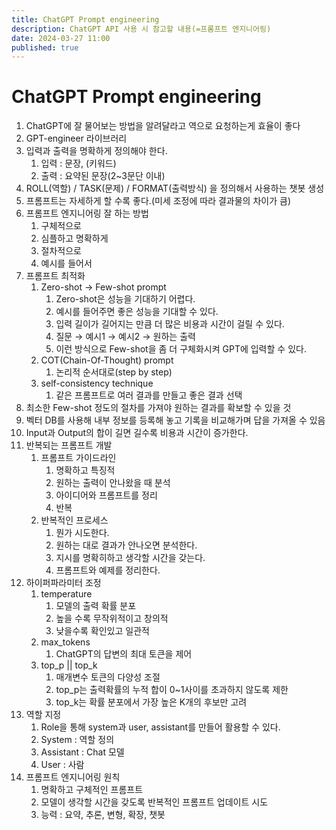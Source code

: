 ```yaml
---
title: ChatGPT Prompt engineering
description: ChatGPT API 사용 시 참고할 내용(=프롬프트 엔지니어링)
date: 2024-03-27 11:00
published: true
---
```


# ChatGPT Prompt engineering

1. ChatGPT에 잘 물어보는 방법을 알려달라고 역으로 요청하는게 효율이 좋다
2. GPT-engineer 라이브러리
3. 입력과 출력을 명확하게 정의해야 한다.
    1. 입력 : 문장, (키워드)
    2. 출력 : 요약된 문장(2~3문단 이내)
4. ROLL(역할) / TASK(문제) / FORMAT(출력방식) 을 정의해서 사용하는 챗봇 생성
5. 프롬프트는 자세하게 할 수록 좋다.(미세 조정에 따라 결과물의 차이가 큼)
6. 프롬프트 엔지니어링 잘 하는 방법
    1. 구체적으로
    2. 심플하고 명확하게
    3. 절차적으로
    4. 예시를 들어서
7. 프롬프트 최적화
    1. Zero-shot → Few-shot prompt 
        1. Zero-shot은 성능을 기대하기 어렵다.
        2. 예시를 들어주면 좋은 성능을 기대할 수 있다.
        3. 입력 길이가 길어지는 만큼 더 많은 비용과 시간이 걸릴 수 있다.
        4. 질문 → 예시1 → 예시2 → 원하는 출력
        5. 이런 방식으로 Few-shot을 좀 더 구체화시켜 GPT에 입력할 수 있다.
    2. COT(Chain-Of-Thought) prompt
        1. 논리적 순서대로(step by step)
    3. self-consistency technique 
        1. 같은 프롬프트로 여러 결과를 만들고 좋은 결과 선택
8. 최소한 Few-shot 정도의 절차를 가져야 원하는 결과를 확보할 수 있을 것
9. 벡터 DB를 사용해 내부 정보를 등록해 놓고  기록을 비교해가며 답을 가져올 수 있음
10. Input과 Output의 합이 길면 길수록 비용과 시간이 증가한다. 
11. 반복되는 프롬프트 개발
    1. 프롬프트 가이드라인
        1. 명확하고 특징적
        2. 원하는 출력이 안나왔을 때 분석
        3. 아이디어와 프롬프트를 정리
        4. 반복
    2. 반복적인 프로세스
        1. 뭔가 시도한다.
        2. 원하는 대로 결과가 안나오면 분석한다.
        3. 지시를 명확히하고 생각할 시간을 갖는다.
        4. 프롬프트와 예제를 정리한다.
12. 하이퍼파라미터 조정
    1. temperature
        1. 모델의 출력 확률 분포
        2. 높을 수록 무작위적이고 창의적
        3. 낮을수록 확인있고 일관적
    2. max_tokens
        1. ChatGPT의 답변의 최대 토큰을 제어
    3. top_p || top_k
        1. 매개변수 토큰의 다양성 조절
        2. top_p는 출력확률의 누적 합이 0~1사이를 초과하지 않도록 제한
        3. top_k는 확률 분포에서 가장 높은 K개의 후보만 고려
13. 역할 지정
    1. Role을 통해 system과 user, assistant를 만들어 활용할 수 있다.
    2. System : 역할 정의
    3. Assistant : Chat 모델
    4. User : 사람
14. 프롬프트 엔지니어링 원칙
    1. 명확하고 구체적인 프롬프트
    2. 모델이 생각할 시간을 갖도록 반복적인 프롬프트 업데이트 시도
    3. 능력 : 요약, 추론, 변형, 확장, 챗봇